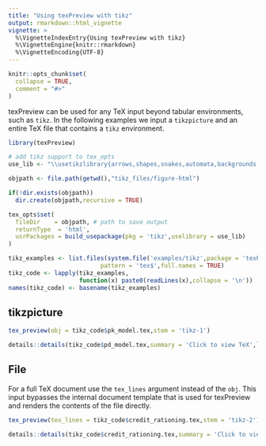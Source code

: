```yaml
---
title: "Using texPreview with tikz"
output: rmarkdown::html_vignette
vignette: >
  %\VignetteIndexEntry{Using texPreview with tikz}
  %\VignetteEngine{knitr::rmarkdown}
  %\VignetteEncoding{UTF-8}
---
```


```r
knitr::opts_chunk$set(
  collapse = TRUE,
  comment = "#>"
)
```

texPreview can be used for any TeX input beyond tabular environments, such as `tikz`. In the following examples we input a `tikzpicture` and an entire TeX file that contains a `tikz` environment.

```r
library(texPreview)
```

```r
# add tikz support to tex_opts
use_lib <- "\\usetikzlibrary{arrows,shapes,snakes,automata,backgrounds,arrows.meta,positioning}"

objpath <- file.path(getwd(),"tikz_files/figure-html")

if(!dir.exists(objpath))
  dir.create(objpath,recursive = TRUE)

tex_opts$set(
  fileDir    = objpath, # path to save output
  returnType  = 'html',
  usrPackages = build_usepackage(pkg = 'tikz',uselibrary = use_lib)
)
```

```r
tikz_examples <- list.files(system.file('examples/tikz',package = 'texPreview'),
                          pattern = 'tex$',full.names = TRUE)
tikz_code <- lapply(tikz_examples,
                    function(x) paste0(readLines(x),collapse = '\n'))
names(tikz_code) <- basename(tikz_examples)
```

## tikzpicture

```r
tex_preview(obj = tikz_code$pk_model.tex,stem = 'tikz-1')
```

```r
details::details(tikz_code$pd_model.tex,summary = 'Click to view TeX',lang = 'tex')
```

## File

For a full TeX document use the `tex_lines` argument instead of the `obj`. This input bypasses the internal document template that is used for texPreview and renders the contents of the file directly. 

```r
tex_preview(tex_lines = tikz_code$credit_rationing.tex,stem = 'tikz-2')
```

```r
details::details(tikz_code$credit_rationing.tex,summary = 'Click to view TeX',lang = 'tex')
```